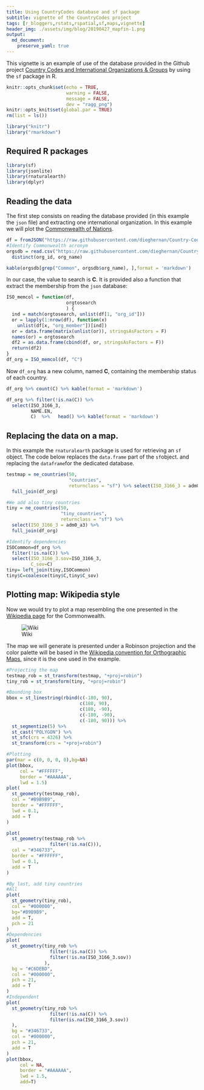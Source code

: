 ```yaml
---
title: Using CountryCodes database and sf package
subtitle: vignette of the CountryCodes project
tags: [r_bloggers,rstats,rspatial,sf,maps,vignette]
header_img: ./assets/img/blog/20190427_mapfin-1.png
output: 
  md_document:
    preserve_yaml: true
---
```



This vignette is an example of use of the database provided in the Github project [Country Codes and International Organizations & Groups](https://dieghernan.github.io/projects/countrycodes/)
  by using the `sf` package in R.



```r
knitr::opts_chunk$set(echo = TRUE,
                      warning = FALSE,
                      message = FALSE,
                      dev = "ragg_png")
knitr::opts_knit$set(global.par = TRUE)
rm(list = ls())

library("knitr")
library("rmarkdown")

```




## Required R packages

```r
library(sf)
library(jsonlite)
library(rnaturalearth)
library(dplyr)


```

## Reading the data
The first step consists on reading the database provided (in this example the `json` file) and extracting one international organization. In this example we will plot the [Commonwealth of Nations](https://en.wikipedia.org/wiki/Commonwealth_of_Nations).

```r
df = fromJSON("https://raw.githubusercontent.com/dieghernan/Country-Codes-and-International-Organizations/master/outputs/Countrycodesfull.json")
#Identify Commonwealth acronym
orgsdb = read.csv("https://raw.githubusercontent.com/dieghernan/Country-Codes-and-International-Organizations/master/outputs/CountrycodesOrgs.csv") %>%
  distinct(org_id, org_name)

kable(orgsdb[grep("Common", orgsdb$org_name), ],format = 'markdown')
```
 
In our case, the value to search is **C**. It is provided also a function that extract the membership from the `json` database:
```r
ISO_memcol = function(df,
                      orgtosearch 
                      ) {
  ind = match(orgtosearch, unlist(df[1, "org_id"]))
  or = lapply(1:nrow(df), function(x)
    unlist(df[x, "org_member"])[ind])
  or = data.frame(matrix(unlist(or)), stringsAsFactors = F)
  names(or) = orgtosearch
  df2 = as.data.frame(cbind(df, or, stringsAsFactors = F))
  return(df2)
}
df_org = ISO_memcol(df, "C")
```

Now `df_org` has a new column, named **C**, containing the membership status of each country.
```r
df_org %>% count(C) %>% kable(format = 'markdown')

df_org %>% filter(!is.na(C)) %>%
  select(ISO_3166_3,
         NAME.EN,
         C)  %>%   head() %>% kable(format = 'markdown')

```

## Replacing the data on a map.
In this example the `rnaturalearth` package is used for retrieving an `sf` object.  The code below replaces the `data.frame` part of the `sf`object.
and replacing the `dataframe`for the dedicated database.

```r
testmap = ne_countries(50,
                       "countries",
                       returnclass = "sf") %>% select(ISO_3166_3 = adm0_a3) %>%
  full_join(df_org)

#We add also tiny countries
tiny = ne_countries(50, 
                    "tiny_countries",
                    returnclass = "sf") %>% 
  select(ISO_3166_3 = adm0_a3) %>%
  full_join(df_org)

#Identify dependencies
ISOCommon=df_org %>% 
  filter(!is.na(C)) %>% 
  select(ISO_3166_3.sov=ISO_3166_3,
         C_sov=C)
tiny= left_join(tiny,ISOCommon)
tiny$C=coalesce(tiny$C,tiny$C_sov)
```

## Plotting map: Wikipedia style
Now we would try to plot a map resembling the one presented in the [Wikipedia page](https://en.wikipedia.org/wiki/Commonwealth_of_Nations) for the Commonwealth.

![Wiki](https://upload.wikimedia.org/wikipedia/commons/e/e2/Member_states_of_the_Commonwealth_of_Nations.svg)

The map we will generate is presented under a Robinson projection and the color palette will be based in the [Wikipedia convention for Orthographic Maps](https://en.wikipedia.org/wiki/Wikipedia:WikiProject_Maps/Conventions/Orthographic_maps), since it is the one used in the example.


```r
#Projecting the map
testmap_rob = st_transform(testmap, "+proj=robin")
tiny_rob = st_transform(tiny, "+proj=robin")

#Bounding box
bbox = st_linestring(rbind(c(-180, 90),
                           c(180, 90),
                           c(180, -90),
                           c(-180, -90),
                           c(-180, 90))) %>%
  st_segmentize(5) %>%
  st_cast("POLYGON") %>%
  st_sfc(crs = 4326) %>%
  st_transform(crs = "+proj=robin")

#Plotting
par(mar = c(0, 0, 0, 0),bg=NA)
plot(bbox,
     col = "#FFFFFF",
     border = "#AAAAAA",
     lwd = 1.5)
plot(
  st_geometry(testmap_rob),
  col = "#B9B9B9",
  border = "#FFFFFF",
  lwd = 0.1,
  add = T
)

plot(
  st_geometry(testmap_rob %>%
                filter(!is.na(C))),
  col = "#346733",
  border = "#FFFFFF",
  lwd = 0.1,
  add = T
)

#By last, add tiny countries
#All
plot(
  st_geometry(tiny_rob),
  col = "#000000",
  bg="#B9B9B9",
  add = T,
  pch = 21
)
#Dependencies
plot(
  st_geometry(tiny_rob %>%
                filter(!is.na(C)) %>%
                filter(!is.na(ISO_3166_3.sov))
              ),
  bg = "#C6DEBD",
  col = "#000000",
  pch = 21,
  add = T
)
#Independent
plot(
  st_geometry(tiny_rob %>%
                filter(!is.na(C)) %>%
                filter(is.na(ISO_3166_3.sov))
  ),
  bg = "#346733",
  col = "#000000",
  pch = 21,
  add = T
)
plot(bbox,
     col = NA,
     border = "#AAAAAA",
     lwd = 1.5,
     add=T)

```
